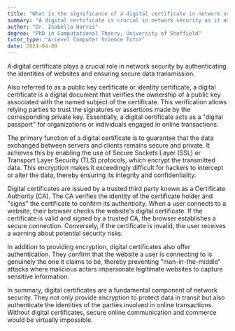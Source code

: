 ```yaml
---
title: "What is the significance of a digital certificate in network security?"
summary: "A digital certificate is crucial in network security as it authenticates the identity of websites and ensures secure data transmission."
author: "Dr. Isabella Harris"
degree: "PhD in Computational Theory, University of Sheffield"
tutor_type: "A-Level Computer Science Tutor"
date: 2024-04-09
---
```


A digital certificate plays a crucial role in network security by authenticating the identities of websites and ensuring secure data transmission.

Also referred to as a public key certificate or identity certificate, a digital certificate is a digital document that verifies the ownership of a public key associated with the named subject of the certificate. This verification allows relying parties to trust the signatures or assertions made by the corresponding private key. Essentially, a digital certificate acts as a "digital passport" for organizations or individuals engaged in online transactions.

The primary function of a digital certificate is to guarantee that the data exchanged between servers and clients remains secure and private. It achieves this by enabling the use of Secure Sockets Layer (SSL) or Transport Layer Security (TLS) protocols, which encrypt the transmitted data. This encryption makes it exceedingly difficult for hackers to intercept or alter the data, thereby ensuring its integrity and confidentiality.

Digital certificates are issued by a trusted third party known as a Certificate Authority (CA). The CA verifies the identity of the certificate holder and "signs" the certificate to confirm its authenticity. When a user connects to a website, their browser checks the website's digital certificate. If the certificate is valid and signed by a trusted CA, the browser establishes a secure connection. Conversely, if the certificate is invalid, the user receives a warning about potential security risks.

In addition to providing encryption, digital certificates also offer authentication. They confirm that the website a user is connecting to is genuinely the one it claims to be, thereby preventing "man-in-the-middle" attacks where malicious actors impersonate legitimate websites to capture sensitive information.

In summary, digital certificates are a fundamental component of network security. They not only provide encryption to protect data in transit but also authenticate the identities of the parties involved in online transactions. Without digital certificates, secure online communication and commerce would be virtually impossible.
    